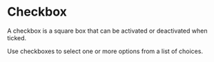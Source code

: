 

<Meta of={CheckboxActions} />

# Checkbox

A checkbox is a square box that can be activated or deactivated when ticked. 

Use checkboxes to select one or more options from a list of choices.

<Canvas of={CheckboxActions.Unchecked} />
